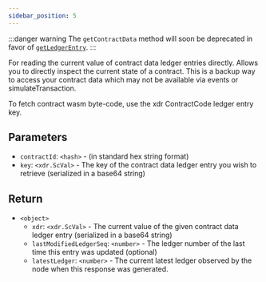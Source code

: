 ```yaml
---
sidebar_position: 5
---
```


:::danger warning
The `getContractData` method will soon be deprecated in favor of [`getLedgerEntry`](getLedgerEntry).
:::

For reading the current value of contract data ledger entries directly. Allows you to directly inspect the current state of a contract. This is a backup way to access your contract data which may not be available via events or simulateTransaction.

To fetch contract wasm byte-code, use the xdr ContractCode ledger entry key.

## Parameters

- `contractId`: `<hash>` - (in standard hex string format)
- `key`: `<xdr.ScVal>` - The key of the contract data ledger entry you wish to retrieve (serialized in a base64 string)

## Return

- `<object>`
  - `xdr`: `<xdr.ScVal>` - The current value of the given contract data ledger entry  (serialized in a base64 string)
  - `lastModifiedLedgerSeq`: `<number>` - The ledger number of the last time this entry was updated (optional)
  - `latestLedger`: `<number>` - The current latest ledger observed by the node when this response was generated.